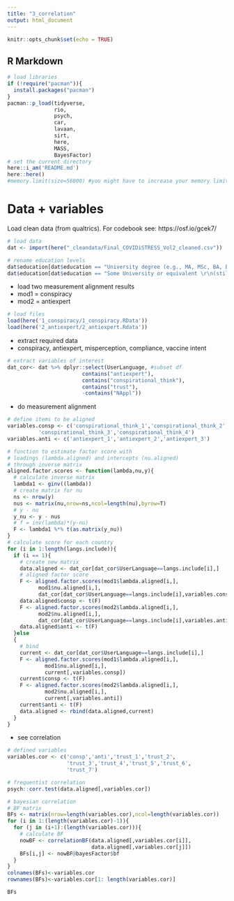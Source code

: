 ```yaml
---
title: "3_correlation"
output: html_document
---
```


```r
knitr::opts_chunk$set(echo = TRUE)
```

## R Markdown

```r
# load libraries
if (!require("pacman")){
  install.packages("pacman")
}
pacman::p_load(tidyverse, 
               rio, 
               psych, 
               car,
               lavaan,
               sirt,
               here,
               MASS,
               BayesFactor)
# set the current directory
here::i_am('README.md')
here::here()
#memory.limit(size=56000) #you might have to increase your memory limit
```


# Data + variables          

  Load clean data (from qualtrics). For codebook see: https://osf.io/gcek7/
  
```r
# load data
dat <- import(here("_cleandata/Final_COVIDiSTRESS_Vol2_cleaned.csv")) 

# rename education levels
dat$education[dat$education == "University degree (e.g., MA, MSc, BA, BSc)"] <- "University degree"
dat$education[dat$education == "Some University or equivalent \r\n(still ongoing, or completed a module or more, but did not graduate)"] <- "Some University"
```  

* load two measurement alignment results
* mod1 = conspiracy
* mod2 = antiexpert

```r
# load files
load(here('1_conspiracy/1_conspiracy.RData'))
load(here('2_antiexpert/2_antiexpert.Rdata'))
```

* extract required data
* conspiracy, antiexpert, misperception, compliance, vaccine intent
```r
# extract variables of interest
dat_cor<- dat %>% dplyr::select(UserLanguage, #subset df
                        contains("antiexpert"),
                        contains("conspirational_think"),
                        contains("trust"),
                        -contains("NAppl"))

```

* do measurement alignment
```r
# define items to be aligned
variables.consp <- c('conspirational_think_1','conspirational_think_2',
          'conspirational_think_3','conspirational_think_4')
variables.anti <- c('antiexpert_1','antiexpert_2','antiexpert_3')

# function to estimate factor score with
# loadings (lambda.aligned) and intercepts (nu.aligned)
# through inverse matrix
aligned.factor.scores <- function(lambda,nu,y){
  # calculate inverse matrix
  lambda1 <- ginv((lambda))
  # create matrix for nu
  ns <- nrow(y)
  nus <- matrix(nu,nrow=ns,ncol=length(nu),byrow=T)
  # y - nu
  y_nu <- y - nus
  # f = inv(lambda)*(y-nu)
  F <- lambda1 %*% t(as.matrix(y_nu))
}
# calculate score for each country
for (i in 1:length(langs.include)){
  if (i == 1){
    # create new matrix
    data.aligned <- dat_cor[dat_cor$UserLanguage==langs.include[i],]
    # aligned factor score
    F <- aligned.factor.scores(mod1$lambda.aligned[i,],
          mod1$nu.aligned[i,],
          dat_cor[dat_cor$UserLanguage==langs.include[i],variables.consp])
    data.aligned$consp <- t(F)
    F <- aligned.factor.scores(mod2$lambda.aligned[i,],
          mod2$nu.aligned[i,],
          dat_cor[dat_cor$UserLanguage==langs.include[i],variables.anti])
    data.aligned$anti <- t(F)
  }else
  {
    # bind
    current <- dat_cor[dat_cor$UserLanguage==langs.include[i],]
    F <- aligned.factor.scores(mod1$lambda.aligned[i,],
            mod1$nu.aligned[i,],
            current[,variables.consp])
    current$consp <- t(F)
    F <- aligned.factor.scores(mod2$lambda.aligned[i,],
            mod2$nu.aligned[i,],
            current[,variables.anti])
    current$anti <- t(F)
    data.aligned <- rbind(data.aligned,current)
  }
}

```

* see correlation
```r
# defined variables
variables.cor <- c('consp','anti','trust_1','trust_2',
                   'trust_3','trust_4','trust_5','trust_6',
                   'trust_7')

# frequentist correlation
psych::corr.test(data.aligned[,variables.cor])

# bayesian correlation
# BF matrix
BFs <- matrix(nrow=length(variables.cor),ncol=length(variables.cor))
for (i in 1:(length(variables.cor)-1)){
  for (j in (i+1):(length(variables.cor))){
    # calculate BF
    nowBF <- correlationBF(data.aligned[,variables.cor[i]],
                           data.aligned[,variables.cor[j]])
    BFs[i,j] <- nowBF@bayesFactor$bf
  }
}
colnames(BFs)<-variables.cor
rownames(BFs)<-variables.cor[1: length(variables.cor)]

BFs
```